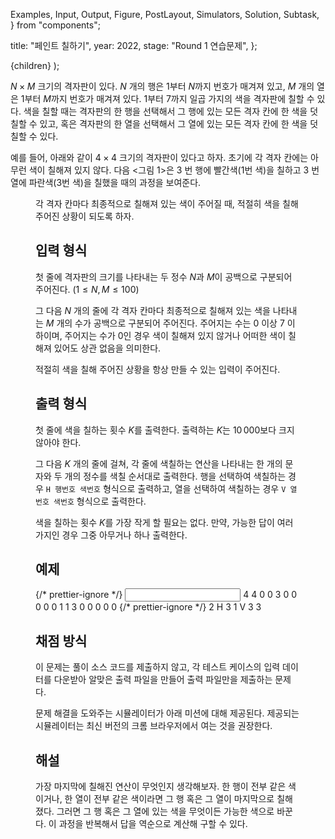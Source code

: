   Examples,
  Input,
  Output,
  Figure,
  PostLayout,
  Simulators,
  Solution,
  Subtask,
} from "components";

  title: "페인트 칠하기",
  year: 2022,
  stage: "Round 1 연습문제",
};

  <PostLayout meta={meta}>{children}</PostLayout>
);

$N \times M$ 크기의 격자판이 있다. $N$ 개의 행은 $1$부터 $N$까지 번호가 매겨져 있고, $M$ 개의 열은 $1$부터 $M$까지 번호가 매겨져 있다. $1$부터 $7$까지 일곱 가지의 색을 격자판에 칠할 수 있다. 색을 칠할 때는 격자판의 한 행을 선택해서 그 행에 있는 모든 격자 칸에 한 색을 덧칠할 수 있고, 혹은 격자판의 한 열을 선택해서 그 열에 있는 모든 격자 칸에 한 색을 덧칠할 수 있다.

예를 들어, 아래와 같이 $4 \times 4$ 크기의 격자판이 있다고 하자. 초기에 각 격자 칸에는 아무런 색이 칠해져 있지 않다. 다음 &lt;그림 1&gt;은 $3$ 번 행에 빨간색($1$번 색)을 칠하고 $3$ 번 열에 파란색($3$번 색)을 칠했을 때의 과정을 보여준다.

<Figure
  src="/2021/paint01-7037ffc3.png"
  caption="&lt;그림 1&gt; 격자판에 색을 칠하는 과정"
/>

각 격자 칸마다 최종적으로 칠해져 있는 색이 주어질 때, 적절히 색을 칠해 주어진 상황이 되도록 하자.

## 입력 형식

첫 줄에 격자판의 크기를 나타내는 두 정수 $N$과 $M$이 공백으로 구분되어 주어진다. ($1 \le N, M \le 100$)

그 다음 $N$ 개의 줄에 각 격자 칸마다 최종적으로 칠해져 있는 색을 나타내는 $M$ 개의 수가 공백으로 구분되어 주어진다. 주어지는 수는 $0$ 이상 $7$ 이하이며, 주어지는 수가 $0$인 경우 색이 칠해져 있지 않거나 어떠한 색이 칠해져 있어도 상관 없음을 의미한다.

적절히 색을 칠해 주어진 상황을 항상 만들 수 있는 입력이 주어진다.

## 출력 형식

첫 줄에 색을 칠하는 횟수 $K$를 출력한다. 출력하는 $K$는 $10\,000$보다 크지 않아야 한다.

그 다음 $K$ 개의 줄에 걸쳐, 각 줄에 색칠하는 연산을 나타내는 한 개의 문자와 두 개의 정수를 색칠 순서대로 출력한다. 행을 선택하여 색칠하는 경우 `H 행번호 색번호` 형식으로 출력하고, 열을 선택하여 색칠하는 경우 `V 열번호 색번호` 형식으로 출력한다.

색을 칠하는 횟수 $K$를 가장 작게 할 필요는 없다. 만약, 가능한 답이 여러 가지인 경우 그중 아무거나 하나 출력한다.

## 예제

<Examples>
  {/* prettier-ignore */}
  <Input>
4 4
0 0 3 0
0 0 0 0
1 1 3 0
0 0 0 0
  </Input>
  {/* prettier-ignore */}
  <Output>
2
H 3 1
V 3 3
  </Output>
</Examples>

## 채점 방식

이 문제는 풀이 소스 코드를 제출하지 않고, 각 테스트 케이스의 입력 데이터를 다운받아 알맞은 출력 파일을 만들어 출력 파일만을 제출하는 문제다.

문제 해결을 도와주는 시뮬레이터가 아래 미션에 대해 제공된다. 제공되는 시뮬레이터는 최신 버전의 크롬 브라우저에서 여는 것을 권장한다.

<Simulators
  urlPrefix="http://nypc2021.s3-website.ap-northeast-2.amazonaws.com/paint-4b8b03c3/"
  count={10}
/>

## 해설

<Solution>
  가장 마지막에 칠해진 연산이 무엇인지 생각해보자. 한 행이 전부 같은 색이거나,
  한 열이 전부 같은 색이라면 그 행 혹은 그 열이 마지막으로 칠해졌다. 그러면 그
  행 혹은 그 열에 있는 색을 무엇이든 가능한 색으로 바꾼다. 이 과정을 반복해서
  답을 역순으로 계산해 구할 수 있다.
</Solution>
